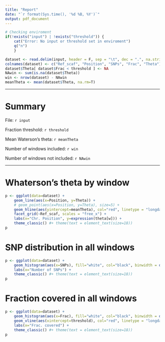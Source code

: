```yaml
---
title: "Report"
date: "`r format(Sys.time(), '%d %B, %Y')`"
output: pdf_document
---
```


```r
# Checking enviroment
if(!exists("input") | !exists("threshold")) {
    cat("Error: No input or threshold set in enviroment")
    q("n")
    }
```

```r
dataset <- read.delim(input, header = F, sep = "\t", dec = ".", na.strings=c("", "na"))
colnames(dataset) <- c("Ref_scaf", "Position", "SNPs", "Frac", "Theta")
dataset$Theta[ dataset$Frac < threshold ] <- NA
NAwin <- sum(is.na(dataset$Theta))
win <- nrow(dataset) - NAwin
meanTheta <- mean(dataset$Theta, na.rm=T)
```

---

# Summary

File: `r input`

Fraction threshold: `r threshold`

Mean Waterson's theta: `r meanTheta`

Number of windows included: `r win`

Number of windows not included: `r NAwin`

---


# Whaterson's theta by window

```r
p <- ggplot(data=dataset) + 
    geom_line(aes(x=Position, y=Theta)) +
    # geom_point(aes(x=Position, y=Theta), size=5) + 
    geom_hline(aes(yintercept=meanTheta), col="red", linetype = "longdash") +
    facet_grid(~Ref_scaf, scales = "free_x") +
    labs(x="Chr. Position", y=expression(theta[w])) +
    theme_classic() #+ theme(text = element_text(size=18))
p
```


# SNP distribution in all windows

```r
p <- ggplot(data=dataset) + 
    geom_histogram(aes(x=SNPs), fill="white", col="black", binwidth = diff(range(dataset$SNPs))/30) +
    labs(x="Number of SNPs") +
    theme_classic() #+ theme(text = element_text(size=18))
p
```


# Fraction covered in all windows

```r
p <- ggplot(data=dataset) + 
    geom_histogram(aes(x=Frac), fill="white", col="black", binwidth = diff(range(dataset$Frac))/30) +
    geom_vline(aes(xintercept=threshold), col="red", linetype = "longdash") +
    labs(x="Frac. covered") +
    theme_classic() #+ theme(text = element_text(size=18))
p
```